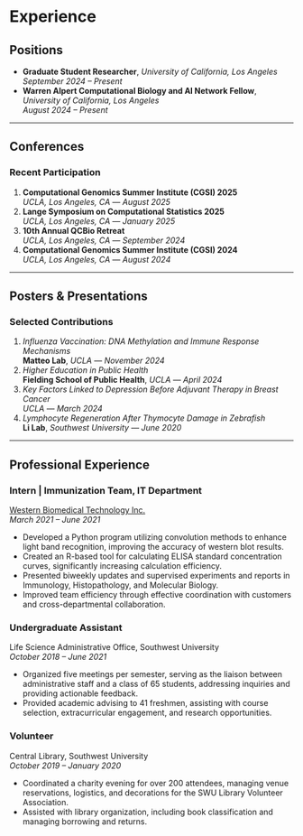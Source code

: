 # Experience

## Positions
- **Graduate Student Researcher**, *University of California, Los Angeles*  
  *September 2024 – Present*  
- **Warren Alpert Computational Biology and AI Network Fellow**, *University of California, Los Angeles*  
  *August 2024 – Present*  

---

## Conferences
### Recent Participation
1. **Computational Genomics Summer Institute (CGSI) 2025**  
   *UCLA, Los Angeles, CA* — *August 2025*  
2. **Lange Symposium on Computational Statistics 2025**  
   *UCLA, Los Angeles, CA* — *January 2025*  
3. **10th Annual QCBio Retreat**  
   *UCLA, Los Angeles, CA* — *September 2024*  
4. **Computational Genomics Summer Institute (CGSI) 2024**  
   *UCLA, Los Angeles, CA* — *August 2024*  

---

## Posters & Presentations
### Selected Contributions
1. *Influenza Vaccination: DNA Methylation and Immune Response Mechanisms*  
   **Matteo Lab**, *UCLA* — *November 2024*  
2. *Higher Education in Public Health*  
   **Fielding School of Public Health**, *UCLA* — *April 2024*  
3. *Key Factors Linked to Depression Before Adjuvant Therapy in Breast Cancer*  
   *UCLA* — *March 2024*  
4. *Lymphocyte Regeneration After Thymocyte Damage in Zebrafish*  
   **Li Lab**, *Southwest University* — *June 2020*  

---


## Professional Experience

### Intern | Immunization Team, IT Department 
[Western Biomedical Technology Inc.](https://www.wstbio.com/)  
*March 2021 – June 2021*  

- Developed a Python program utilizing convolution methods to enhance light band recognition, improving the accuracy of western blot results.  
- Created an R-based tool for calculating ELISA standard concentration curves, significantly increasing calculation efficiency.  
- Presented biweekly updates and supervised experiments and reports in Immunology, Histopathology, and Molecular Biology.  
- Improved team efficiency through effective coordination with customers and cross-departmental collaboration.  

### Undergraduate Assistant  
Life Science Administrative Office, Southwest University   
*October 2018 – June 2021*  

- Organized five meetings per semester, serving as the liaison between administrative staff and a class of 65 students, addressing inquiries and providing actionable feedback.  
- Provided academic advising to 41 freshmen, assisting with course selection, extracurricular engagement, and research opportunities.  

### Volunteer
Central Library, Southwest University  
*October 2019 – January 2020*  

- Coordinated a charity evening for over 200 attendees, managing venue reservations, logistics, and decorations for the SWU Library Volunteer Association.  
- Assisted with library organization, including book classification and managing borrowing and returns.  
